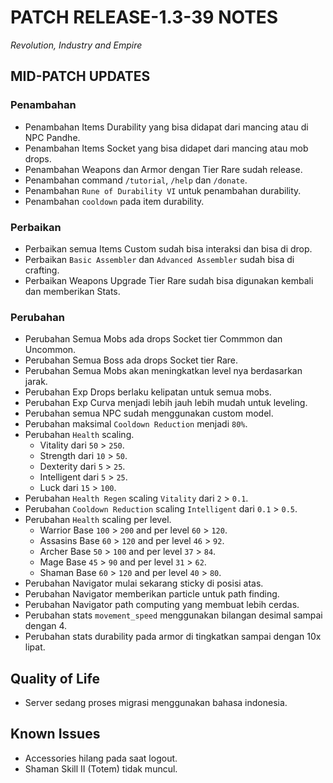 # PATCH RELEASE-1.3-39 NOTES

_Revolution, Industry and Empire_

## MID-PATCH UPDATES

### Penambahan

- Penambahan Items Durability yang bisa didapat dari mancing atau di NPC Pandhe.
- Penambahan Items Socket yang bisa didapet dari mancing atau mob drops.
- Penambahan Weapons dan Armor dengan Tier Rare sudah release.
- Penambahan command `/tutorial`, `/help` dan `/donate`.
- Penambahan `Rune of Durability VI` untuk penambahan durability.
- Penambahan `cooldown` pada item durability.

### Perbaikan

- Perbaikan semua Items Custom sudah bisa interaksi dan bisa di drop.
- Perbaikan `Basic Assembler` dan `Advanced Assembler` sudah bisa di crafting.
- Perbaikan Weapons Upgrade Tier Rare sudah bisa digunakan kembali dan memberikan Stats.

### Perubahan

- Perubahan Semua Mobs ada drops Socket tier Commmon dan Uncommon.
- Perubahan Semua Boss ada drops Socket tier Rare.
- Perubahan Semua Mobs akan meningkatkan level nya berdasarkan jarak.
- Perubahan Exp Drops berlaku kelipatan untuk semua mobs.
- Perubahan Exp Curva menjadi lebih jauh lebih mudah untuk leveling.
- Perubahan semua NPC sudah menggunakan custom model.
- Perubahan maksimal `Cooldown Reduction` menjadi `80%`.
- Perubahan `Health` scaling.
  - Vitality dari `50` > `250`.
  - Strength dari `10` > `50`.
  - Dexterity dari `5` > `25`.
  - Intelligent dari `5` > `25`.
  - Luck dari `15` > `100`.
- Perubahan `Health Regen` scaling `Vitality` dari `2` > `0.1`.
- Perubahan `Cooldown Reduction` scaling `Intelligent` dari `0.1` > `0.5`.
- Perubahan `Health` scaling per level.
  - Warrior Base `100` > `200` and per level `60` > `120`.
  - Assasins Base `60` > `120` and per level `46` > `92`.
  - Archer Base `50` > `100` and per level `37` > `84`.
  - Mage Base `45` > `90` and per level `31` > `62`.
  - Shaman Base `60` > `120` and per level `40` > `80`.
- Perubahan Navigator mulai sekarang sticky di posisi atas.
- Perubahan Navigator memberikan particle untuk path finding.
- Perubahan Navigator path computing yang membuat lebih cerdas.
- Perubahan stats `movement_speed` menggunakan bilangan desimal sampai dengan 4.
- Perubahan stats durability pada armor di tingkatkan sampai dengan 10x lipat.

## Quality of Life

- Server sedang proses migrasi menggunakan bahasa indonesia.

## Known Issues

- Accessories hilang pada saat logout.
- Shaman Skill II (Totem) tidak muncul.
